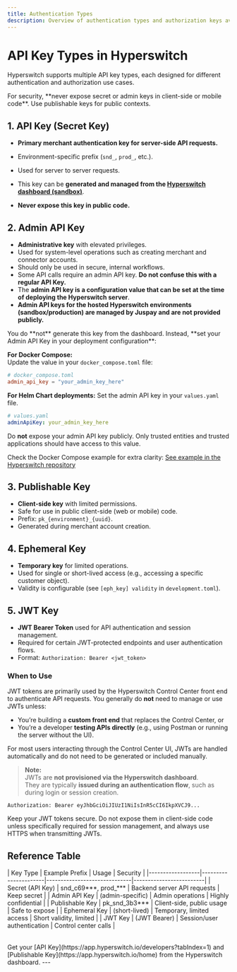 ```yaml
---
title: Authentication Types
description: Overview of authentication types and authorization keys available in Hyperswitch.
---
```



# API Key Types in Hyperswitch

Hyperswitch supports multiple API key types, each designed for different authentication and authorization use cases.

<Note>
For security, **never expose secret or admin keys in client-side or mobile code**. Use publishable keys for public contexts.
</Note>

## 1. API Key (Secret Key)

- **Primary merchant authentication key for server-side API requests.**
- Environment-specific prefix (`snd_`, `prod_`, etc.).
- Used for server to server requests.
- This key can be **generated and managed from the [Hyperswitch dashboard (sandbox)](https://app.hyperswitch.io/developers?tabIndex=1)**.

- **Never expose this key in public code.**

## 2. Admin API Key

- **Administrative key** with elevated privileges.
- Used for system-level operations such as creating merchant and connector accounts.
- Should only be used in secure, internal workflows.
- Some API calls require an admin API key. **Do not confuse this with a regular API Key.**
- The **admin API key is a configuration value that can be set at the time of deploying the Hyperswitch server**.
- **Admin API keys for the hosted Hyperswitch environments (sandbox/production) are managed by Juspay and are not provided publicly.**

<Check>
You do **not** generate this key from the dashboard.  
Instead, **set your Admin API Key in your deployment configuration**:

**For Docker Compose:**  
Update the value in your `docker_compose.toml` file:
</Check>

```toml
# docker_compose.toml
admin_api_key = "your_admin_key_here"
```
<Check> **For Helm Chart deployments:** Set the admin API key in your `values.yaml` file. </Check>

```yaml
# values.yaml
adminApiKey: your_admin_key_here
```
<Note> Do **not** expose your admin API key publicly. Only trusted entities and trusted applications should have access to this value. </Note>

Check the Docker Compose example for extra clarity:
[See example in the Hyperswitch repository](https://github.com/juspay/hyperswitch/blob/main/config/docker_compose.toml)


## 3. Publishable Key

- **Client-side key** with limited permissions.
- Safe for use in public client-side (web or mobile) code.
- Prefix: `pk_{environment}_{uuid}`.
- Generated during merchant account creation.

## 4. Ephemeral Key

- **Temporary key** for limited operations.
- Used for single or short-lived access (e.g., accessing a specific customer object).
- Validity is configurable (see `[eph_key] validity` in `development.toml`).

## 5. JWT Key

- **JWT Bearer Token** used for API authentication and session management.  
- Required for certain JWT-protected endpoints and user authentication flows.  
- Format: `Authorization: Bearer <jwt_token>`

### When to Use

JWT tokens are primarily used by the Hyperswitch Control Center front end to authenticate API requests. You generally do **not** need to manage or use JWTs unless:

- You’re building a **custom front end** that replaces the Control Center, or  
- You’re a developer **testing APIs directly** (e.g., using Postman or running the server without the UI).

For most users interacting through the Control Center UI, JWTs are handled automatically and do not need to be generated or included manually.

> **Note:**  
> JWTs are **not provisioned via the Hyperswitch dashboard**.  
> They are typically **issued during an authentication flow**, such as during login or session creation.

```http
Authorization: Bearer eyJhbGciOiJIUzI1NiIsInR5cCI6IkpXVCJ9...
```
<Note> Keep your JWT tokens secure. Do not expose them in client-side code unless specifically required for session management, and always use HTTPS when transmitting JWTs. </Note>

## Reference Table

<Table>
| Key Type         | Example Prefix        | Usage                        | Security                |
|------------------|----------------------|------------------------------|-------------------------|
| Secret (API Key) | snd_c69***, prod_*** | Backend server API requests  | Keep secret             |
| Admin API Key    | (admin-specific)     | Admin operations             | Highly confidential     |
| Publishable Key  | pk_snd_3b3***        | Client-side, public usage    | Safe to expose          |
| Ephemeral Key    | (short-lived)        | Temporary, limited access    | Short validity, limited |
| JWT Key          | (JWT Bearer)         | Session/user authentication  | Control center calls         |
</Table>

<Check>
Get your [API Key](https://app.hyperswitch.io/developers?tabIndex=1) and [Publishable Key](https://app.hyperswitch.io/home) from the Hyperswitch dashboard.
</Check>
---